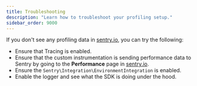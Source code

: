 ```yaml
---
title: Troubleshooting
description: "Learn how to troubleshoot your profiling setup."
sidebar_order: 9000
---
```


If you don't see any profiling data in [sentry.io](https://sentry.io), you can try the following:

- Ensure that <PlatformLink to="/tracing/">Tracing is enabled</PlatformLink>.
- Ensure that the <PlatformLink to="/tracing/instrumentation/custom-instrumentation">custom instrumentation</PlatformLink> is sending performance data to Sentry by going to the **Performance** page in [sentry.io](https://sentry.io).
- Ensure the <PlatformLink to="/integrations/#environmentintegration">`Sentry\Integration\EnvironmentIntegration`</PlatformLink> is enabled.
- Enable the <PlatformLink to="/configuration/options/#logger">logger</PlatformLink> and see what the SDK is doing under the hood.
